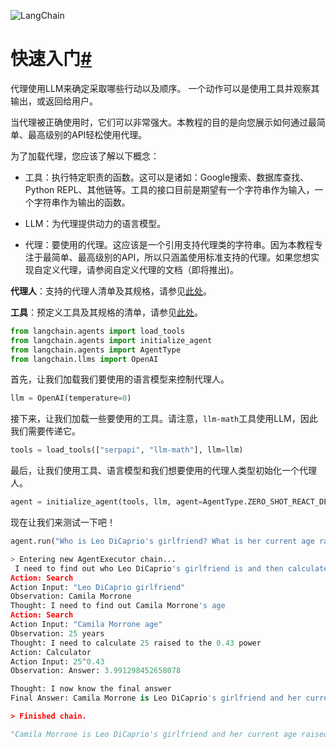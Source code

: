 

<Head>
  <script>
    {
      `(function() {
         var _hmt = _hmt || [];
(function() {
  var hm = document.createElement("script");
  hm.src = "https://hm.baidu.com/hm.js?e60fb290e204e04c5cb6f79b0ac1e697";
  var s = document.getElementsByTagName("script")[0]; 
  s.parentNode.insertBefore(hm, s);
})();
       })();`
    }
  </script>
</Head>

![LangChain](https://pica.zhimg.com/50/v2-56e8bbb52aa271012541c1fe1ceb11a2_r.gif)





快速入门[#](#getting-started "到这个标题的永久链接")
====================================

代理使用LLM来确定采取哪些行动以及顺序。
一个动作可以是使用工具并观察其输出，或返回给用户。

当代理被正确使用时，它们可以非常强大。本教程的目的是向您展示如何通过最简单、最高级别的API轻松使用代理。

为了加载代理，您应该了解以下概念：

* 工具：执行特定职责的函数。这可以是诸如：Google搜索、数据库查找、Python REPL、其他链等。工具的接口目前是期望有一个字符串作为输入，一个字符串作为输出的函数。

* LLM：为代理提供动力的语言模型。

* 代理：要使用的代理。这应该是一个引用支持代理类的字符串。因为本教程专注于最简单、最高级别的API，所以只涵盖使用标准支持的代理。如果您想实现自定义代理，请参阅自定义代理的文档（即将推出)。

**代理人**：支持的代理人清单及其规格，请参见[此处](agents)。

**工具**：预定义工具及其规格的清单，请参见[此处](tools)。

```python
from langchain.agents import load_tools
from langchain.agents import initialize_agent
from langchain.agents import AgentType
from langchain.llms import OpenAI

```

首先，让我们加载我们要使用的语言模型来控制代理人。

```python
llm = OpenAI(temperature=0)

```

接下来，让我们加载一些要使用的工具。请注意，`llm-math`工具使用LLM，因此我们需要传递它。

```python
tools = load_tools(["serpapi", "llm-math"], llm=llm)

```

最后，让我们使用工具、语言模型和我们想要使用的代理人类型初始化一个代理人。

```python
agent = initialize_agent(tools, llm, agent=AgentType.ZERO_SHOT_REACT_DESCRIPTION, verbose=True)

```

现在让我们来测试一下吧！

```python
agent.run("Who is Leo DiCaprio's girlfriend? What is her current age raised to the 0.43 power?")

```

```python
> Entering new AgentExecutor chain...
 I need to find out who Leo DiCaprio's girlfriend is and then calculate her age raised to the 0.43 power.
Action: Search
Action Input: "Leo DiCaprio girlfriend"
Observation: Camila Morrone
Thought: I need to find out Camila Morrone's age
Action: Search
Action Input: "Camila Morrone age"
Observation: 25 years
Thought: I need to calculate 25 raised to the 0.43 power
Action: Calculator
Action Input: 25^0.43
Observation: Answer: 3.991298452658078

Thought: I now know the final answer
Final Answer: Camila Morrone is Leo DiCaprio's girlfriend and her current age raised to the 0.43 power is 3.991298452658078.

> Finished chain.

```

```python
"Camila Morrone is Leo DiCaprio's girlfriend and her current age raised to the 0.43 power is 3.991298452658078."

```


